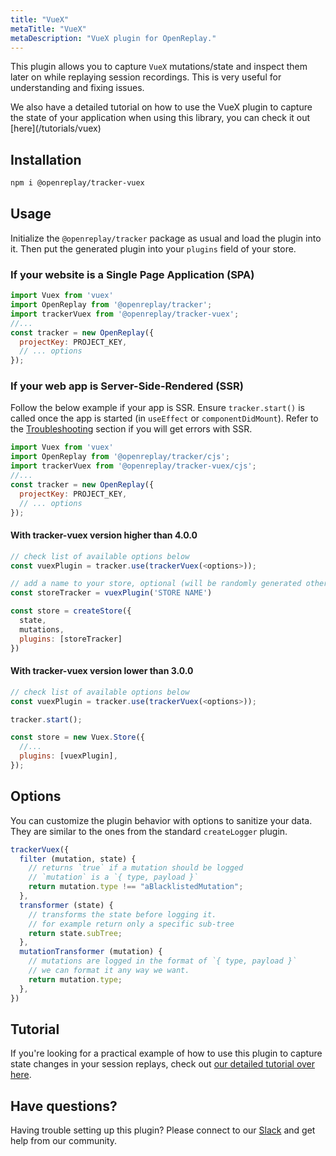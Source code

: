 ```yaml
---
title: "VueX"
metaTitle: "VueX"
metaDescription: "VueX plugin for OpenReplay."
---
```


This plugin allows you to capture `VueX` mutations/state and inspect them later on while replaying session recordings. This is very useful for understanding and fixing issues.

<Aside type="tip">
  We also have a detailed tutorial on how to use the VueX plugin to capture the state of your application when using this library, you can check it out [here](/tutorials/vuex)
</Aside>



## Installation

```bash
npm i @openreplay/tracker-vuex
```

## Usage

Initialize the `@openreplay/tracker` package as usual and load the plugin into it. Then put the generated plugin into your `plugins` field of your store.

### If your website is a Single Page Application (SPA)

```js
import Vuex from 'vuex'
import OpenReplay from '@openreplay/tracker';
import trackerVuex from '@openreplay/tracker-vuex';
//...
const tracker = new OpenReplay({
  projectKey: PROJECT_KEY,
  // ... options 
});
```

### If your web app is Server-Side-Rendered (SSR)

Follow the below example if your app is SSR. Ensure `tracker.start()` is called once the app is started (in `useEffect` or `componentDidMount`).
Refer to the [Troubleshooting](troubleshooting/js-errors) section if you will get errors with SSR.

```js
import Vuex from 'vuex'
import OpenReplay from '@openreplay/tracker/cjs';
import trackerVuex from '@openreplay/tracker-vuex/cjs';
//...
const tracker = new OpenReplay({
  projectKey: PROJECT_KEY,
  // ... options
});
```

#### With tracker-vuex version higher than 4.0.0

```js
// check list of available options below
const vuexPlugin = tracker.use(trackerVuex(<options>)); 

// add a name to your store, optional (will be randomly generated otherwise)
const storeTracker = vuexPlugin('STORE NAME') 

const store = createStore({
  state,
  mutations,
  plugins: [storeTracker]
})
```

#### With tracker-vuex version lower than 3.0.0

```js
// check list of available options below
const vuexPlugin = tracker.use(trackerVuex(<options>));  

tracker.start();

const store = new Vuex.Store({
  //...
  plugins: [vuexPlugin],
});
```

## Options

You can customize the plugin behavior with options to sanitize your data. They are similar to the ones from the standard `createLogger` plugin.

```js
trackerVuex({
  filter (mutation, state) {
    // returns `true` if a mutation should be logged
    // `mutation` is a `{ type, payload }`
    return mutation.type !== "aBlacklistedMutation";
  },
  transformer (state) {
    // transforms the state before logging it.
    // for example return only a specific sub-tree
    return state.subTree;
  },
  mutationTransformer (mutation) {
    // mutations are logged in the format of `{ type, payload }`
    // we can format it any way we want.
    return mutation.type;
  },
})
```

## Tutorial

If you're looking for a practical example of how to use this plugin to capture state changes in your session replays, check out [our detailed tutorial over here](/tutorials/vuex).

## Have questions?

Having trouble setting up this plugin? Please connect to our [Slack](https://slack.openreplay.com) and get help from our community.
